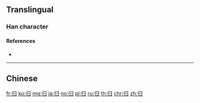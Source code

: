 {{also|歸|帰}}
==Translingual==
{{Han simplified forms|歸|帰|归}}

===Han character===
{{Han char|rn=58|rad=彐|as=02|sn=5|four=|canj=LLSM}}

====References====
* {{Han ref|kx=0362.051|dkj=09909|dj=0680.140|hdz=20960.110|uh=5F52|ud=24402}}

----

==Chinese==
{{zh-see|歸}}

[[fr:归]]
[[ko:归]]
[[mg:归]]
[[ja:归]]
[[no:归]]
[[pl:归]]
[[ru:归]]
[[th:归]]
[[chr:归]]
[[zh:归]]